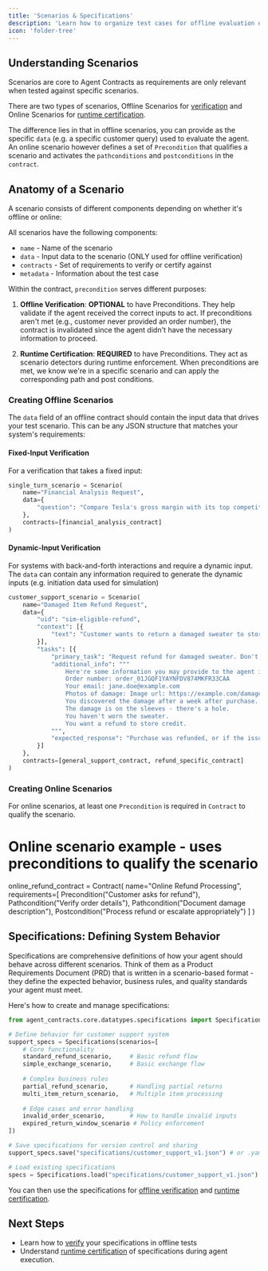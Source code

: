 ```yaml
---
title: 'Scenarios & Specifications'
description: 'Learn how to organize test cases for offline evaluation of AI agents'
icon: 'folder-tree'
---
```


## Understanding Scenarios

Scenarios are core to Agent Contracts as requirements are only relevant when tested against specific scenarios. 

There are two types of scenarios, Offline Scenarios for [verification](/verification/verification) and Online Scenarios for [runtime certification](/certification/certification). 

The difference lies in that in offline scenarios, you can provide as the specific `data` (e.g. a specific customer query) used to evaluate the agent. An online scenario however defines a set of `Precondition` that qualifies a scenario and activates the `pathconditions` and `postconditions` in the `contract`.

## Anatomy of a Scenario

A scenario consists of different components depending on whether it's offline or online:

All scenarios have the following components:
- `name` - Name of the scenario
- `data` - Input data to the scenario (ONLY used for offline verification)
- `contracts` - Set of requirements to verify or certify against
- `metadata` - Information about the test case

Within the contract, `precondition` serves different purposes:

1. **Offline Verification**: **OPTIONAL** to have Preconditions. They help validate if the agent received the correct inputs to act. If preconditions aren't met (e.g., customer never provided an order number), the contract is invalidated since the agent didn't have the necessary information to proceed.

2. **Runtime Certification**: **REQUIRED** to have Preconditions. They act as scenario detectors during runtime enforcement. When preconditions are met, we know we're in a specific scenario and can apply the corresponding path and post conditions.


### Creating Offline Scenarios

The `data` field of an offline contract should contain the input data that drives your test scenario. This can be any JSON structure that matches your system's requirements:

#### Fixed-Input Verification
For a verification that takes a fixed input:

```python
single_turn_scenario = Scenario(
    name="Financial Analysis Request",
    data={
        "question": "Compare Tesla's gross margin with its top competitors over the last 3 years"
    },
    contracts=[financial_analysis_contract]
)
```

#### Dynamic-Input Verification
For systems with back-and-forth interactions and require a dynamic input. The `data` can contain any information required to generate the dynamic inputs (e.g. initiation data used for simulation)

```python
customer_support_scenario = Scenario(
    name="Damaged Item Refund Request",
    data={
        "uid": "sim-eligible-refund",
        "context": [{
            "text": "Customer wants to return a damaged sweater to store credit"
        }],
        "tasks": [{
            "primary_task": "Request refund for damaged sweater. Don't ask questions about the process of return/refund, let the support agent guide you. Provide only one piece of information at a time.",
            "additional_info": """
                Here're some information you may provide to the agent if asked:
                Order number: order_01JGQF1YAYNFDV874MKFR33CAA
                Your email: jane.doe@example.com
                Photos of damage: Image url: https://example.com/damage.png
                You discovered the damage after a week after purchase.
                The damage is on the sleeves - there's a hole.
                You haven't worn the sweater.
                You want a refund to store credit.
            """,
            "expected_response": "Purchase was refunded, or if the issue was escalated to a manager."
        }]
    },
    contracts=[general_support_contract, refund_specific_contract]
)
```

### Creating Online Scenarios
For online scenarios, at least one `Precondition` is required in `Contract` to qualify the scenario.

# Online scenario example - uses preconditions to qualify the scenario
online_refund_contract = Contract(
    name="Online Refund Processing",
    requirements=[
        Precondition("Customer asks for refund"),
        Pathcondition("Verify order details"),
        Pathcondition("Document damage description"),
        Postcondition("Process refund or escalate appropriately")
    ]
)

## Specifications: Defining System Behavior

Specifications are comprehensive definitions of how your agent should behave across different scenarios. Think of them as a Product Requirements Document (PRD) that is written in a scenario-based format - they define the expected behavior, business rules, and quality standards your agent must meet.

Here's how to create and manage specifications:

```python
from agent_contracts.core.datatypes.specifications import Specifications

# Define behavior for customer support system
support_specs = Specifications(scenarios=[
    # Core functionality
    standard_refund_scenario,     # Basic refund flow
    simple_exchange_scenario,     # Basic exchange flow
    
    # Complex business rules
    partial_refund_scenario,      # Handling partial returns
    multi_item_return_scenario,   # Multiple item processing
    
    # Edge cases and error handling
    invalid_order_scenario,       # How to handle invalid inputs
    expired_return_window_scenario # Policy enforcement
])

# Save specifications for version control and sharing
support_specs.save("specifications/customer_support_v1.json") # or .yaml

# Load existing specifications
specs = Specifications.load("specifications/customer_support_v1.json")
```

You can then use the specifications for [offline verification](/verification/verification) and [runtime certification](/certification/certification).

## Next Steps

- Learn how to [verify](/verification/verification) your specifications in offline tests
- Understand [runtime certification](/certification/certification) of specifications during agent execution.
